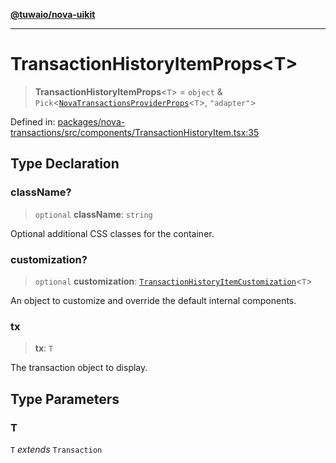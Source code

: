 [**@tuwaio/nova-uikit**](../../../README.md)

***

# TransactionHistoryItemProps\<T\>

> **TransactionHistoryItemProps**\<`T`\> = `object` & `Pick`\<[`NovaTransactionsProviderProps`](../providers/type-aliases/NovaTransactionsProviderProps.md)\<`T`\>, `"adapter"`\>

Defined in: [packages/nova-transactions/src/components/TransactionHistoryItem.tsx:35](https://github.com/TuwaIO/nova-uikit/blob/10956f94b5825fb5faaa8de50c7681fa43843c24/packages/nova-transactions/src/components/TransactionHistoryItem.tsx#L35)

## Type Declaration

### className?

> `optional` **className**: `string`

Optional additional CSS classes for the container.

### customization?

> `optional` **customization**: [`TransactionHistoryItemCustomization`](TransactionHistoryItemCustomization.md)\<`T`\>

An object to customize and override the default internal components.

### tx

> **tx**: `T`

The transaction object to display.

## Type Parameters

### T

`T` *extends* `Transaction`
